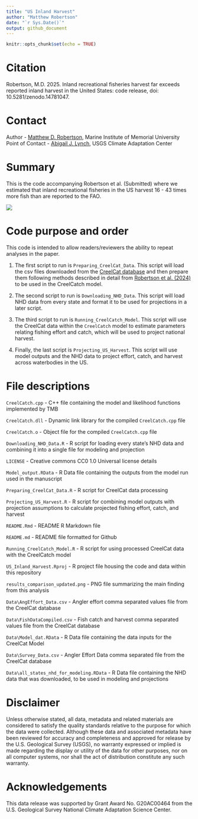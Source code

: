 ```yaml
---
title: "US Inland Harvest"
author: "Matthew Robertson"
date: "`r Sys.Date()`"
output: github_document
---
```


```r
knitr::opts_chunk$set(echo = TRUE)
```

# Citation

Robertson, M.D. 2025. Inland recreational fisheries harvest far exceeds reported inland harvest in the United States: code release, doi: 10.5281/zenodo.14781047.

# Contact

Author - [Matthew D. Robertson](matthew.robertson@mi.mun.ca), Marine Institute of Memorial University
Point of Contact - [Abigail J. Lynch](ajlynch@usgs.gov), USGS Climate Adaptation Center

# Summary

This is the code accompanying Robertson et al. (Submitted) where we estimated that inland recreational fisheries in the US harvest 16 - 43 times more fish than are reported to the FAO.

<img src="results_comparison_updated.png"/>

# Code purpose and order

This code is intended to allow readers/reviewers the ability to repeat analyses in the paper.

1. The first script to run is `Preparing_CreelCat_Data`. This script will load the csv files downloaded from the [CreelCat database](https://rconnect.usgs.gov/CreelCat/) and then prepare them following methods described in detail from [Robertson et al. (2024)](https://doi.org/10.1111/fme.12650) to be used in the CreelCatch model.

2. The second script to run is `Downloading_NHD_Data`. This script will load NHD data from every state and format it to be used for projections in a later script.

3. The third script to run is `Running_CreelCatch_Model`. This script will use the CreelCat data within the `CreelCatch` model to estimate parameters relating fishing effort and catch, which will be used to project national harvest.

4. Finally, the last script is `Projecting_US_Harvest`.  This script will use model outputs and the NHD data to project effort, catch, and harvest across waterbodies in the US. 

# File descriptions

`CreelCatch.cpp` - C++ file containing the model and likelihood functions implemented by TMB

`CreelCatch.dll` - Dynamic link library for the compiled `CreelCatch.cpp` file

`CreelCatch.o` - Object file for the compiled `CreelCatch.cpp` file

`Downloading_NHD_Data.R` - R script for loading every state's NHD data and combining it into a single file for modeling and projection

`LICENSE` - Creative commons CC0 1.0 Universal license details

`Model_output.RData` - R Data file containing the outputs from the model run used in the manuscript

`Preparing_CreelCat_Data.R` - R script for CreelCat data processing

`Projecting_US_Harvest.R` - R script for combining model outputs with projection assumptions to calculate projected fishing effort, catch, and harvest

`README.Rmd` - README R Markdown file

`README.md` - README file formatted for Github

`Running_CreelCatch_Model.R` - R script for using processed CreelCat data with the CreelCatch model

`US_Inland_Harvest.Rproj` - R project file housing the code and data within this repository

`results_comparison_updated.png` - PNG file summarizing the main finding from this analysis

`Data\AngEffort_Data.csv` - Angler effort comma separated values file from the CreelCat database

`Data\FishDataCompiled.csv` - Fish catch and harvest comma separated values file from the CreelCat database

`Data\Model_dat.RData` - R Data file containing the data inputs for the CreelCat Model

`Data\Survey_Data.csv` - Angler Effort Data comma separated file from the CreelCat database

`Data\all_states_nhd_for_modeling.RData` - R Data file containing the NHD data that was downloaded, to be used in modeling and projections


# Disclaimer

Unless otherwise stated, all data, metadata and related materials are considered to satisfy the quality standards relative to the purpose for which the data were collected. Although these data and associated metadata have been reviewed for accuracy and completeness and approved for release by the U.S. Geological Survey (USGS), no warranty expressed or implied is made regarding the display or utility of the data for other purposes, nor on all computer systems, nor shall the act of distribution constitute any such warranty.

# Acknowledgements 

This data release was supported by Grant Award No. G20AC00464 from the U.S. Geological Survey National Climate Adaptation Science Center.

